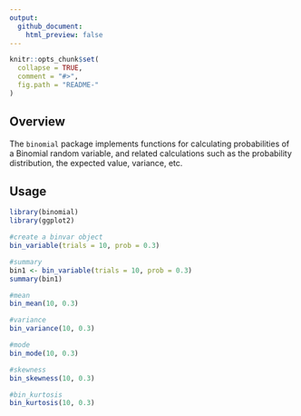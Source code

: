 ```yaml
---
output:
  github_document:
    html_preview: false
---
```

```r
knitr::opts_chunk$set(
  collapse = TRUE,
  comment = "#>",
  fig.path = "README-"
)
```

## Overview

The `binomial` package implements functions for calculating probabilities of a Binomial random variable, and related calculations such as the probability distribution, the expected value, variance, etc.

## Usage
```r
library(binomial)
library(ggplot2)

#create a binvar object
bin_variable(trials = 10, prob = 0.3)

#summary
bin1 <- bin_variable(trials = 10, prob = 0.3)
summary(bin1)

#mean
bin_mean(10, 0.3)

#variance
bin_variance(10, 0.3)

#mode
bin_mode(10, 0.3)

#skewness
bin_skewness(10, 0.3)

#bin_kurtosis
bin_kurtosis(10, 0.3)
```


